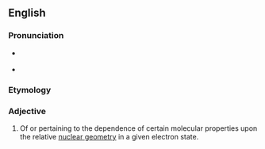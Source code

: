 ==English==

===Pronunciation===
* {{a|US}} {{IPA|stɛɹi.əˌilɛkˈtɹɑnɪk|lang=en}}
* {{rhymes|ɒnɪk|lang=en}}

===Etymology===
{{prefix|en|stereo|electronic}}

===Adjective===
{{en-adj|-}}

# {{lb|en|biochemistry}} Of or pertaining to the dependence of certain molecular properties upon the relative [[nuclear geometry]] in a given electron state.